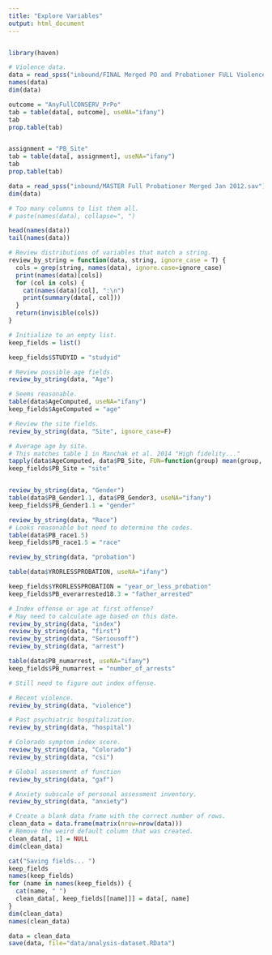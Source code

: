 ```yaml
---
title: "Explore Variables"
output: html_document
---
```


```r
```

```r
library(haven)

# Violence data.
data = read_spss("inbound/FINAL Merged PO and Probationer FULL Violence File_Aug 2014.sav")
names(data)
dim(data)

outcome = "AnyFullCONSERV_PrPo"
tab = table(data[, outcome], useNA="ifany")
tab
prop.table(tab)


assignment = "PB_Site"
tab = table(data[, assignment], useNA="ifany")
tab
prop.table(tab)

data = read_spss("inbound/MASTER Full Probationer Merged Jan 2012.sav")
dim(data)

# Too many columns to list them all.
# paste(names(data), collapse=", ")

head(names(data))
tail(names(data))

# Review distributions of variables that match a string.
review_by_string = function(data, string, ignore_case = T) {
  cols = grep(string, names(data), ignore.case=ignore_case)
  print(names(data)[cols])
  for (col in cols) {
    cat(names(data)[col], ":\n")
    print(summary(data[, col]))
  }
  return(invisible(cols))
}

# Initialize to an empty list.
keep_fields = list()

keep_fields$STUDYID = "studyid"

# Review possible age fields.
review_by_string(data, "Age")

# Seems reasonable.
table(data$AgeComputed, useNA="ifany")
keep_fields$AgeComputed = "age"

# Review the site fields.
review_by_string(data, "Site", ignore_case=F)

# Average age by site.
# This matches table 1 in Manchak et al. 2014 "High fidelity..."
tapply(data$AgeComputed, data$PB_Site, FUN=function(group) mean(group, na.rm=T))
keep_fields$PB_Site = "site"


review_by_string(data, "Gender")
table(data$PB_Gender1.1, data$PB_Gender3, useNA="ifany")
keep_fields$PB_Gender1.1 = "gender"

review_by_string(data, "Race")
# Looks reasonable but need to determine the codes.
table(data$PB_race1.5)
keep_fields$PB_race1.5 = "race"

review_by_string(data, "probation")

table(data$YRORLESSPROBATION, useNA="ifany")

keep_fields$YRORLESSPROBATION = "year_or_less_probation"
keep_fields$PB_everarrested18.3 = "father_arrested"

# Index offense or age at first offense?
# May need to calculate age based on this date.
review_by_string(data, "index")
review_by_string(data, "first")
review_by_string(data, "Seriousoff")
review_by_string(data, "arrest")

table(data$PB_numarrest, useNA="ifany")
keep_fields$PB_numarrest = "number_of_arrests"

# Still need to figure out index offense.

# Recent violence.
review_by_string(data, "violence")

# Past psychiatric hospitalization.
review_by_string(data, "hospital")

# Colorado symptom index score.
review_by_string(data, "Colorado")
review_by_string(data, "csi")

# Global assessment of function
review_by_string(data, "gaf")

# Anxiety subscale of personal assessment inventory.
review_by_string(data, "anxiety")

# Create a blank data frame with the correct number of rows.
clean_data = data.frame(matrix(nrow=nrow(data)))
# Remove the weird default column that was created.
clean_data[, 1] = NULL
dim(clean_data)

cat("Saving fields... ")
keep_fields
names(keep_fields)
for (name in names(keep_fields)) {
  cat(name, " ")
  clean_data[, keep_fields[[name]]] = data[, name]
}
dim(clean_data)
names(clean_data)

data = clean_data
save(data, file="data/analysis-dataset.RData")

```